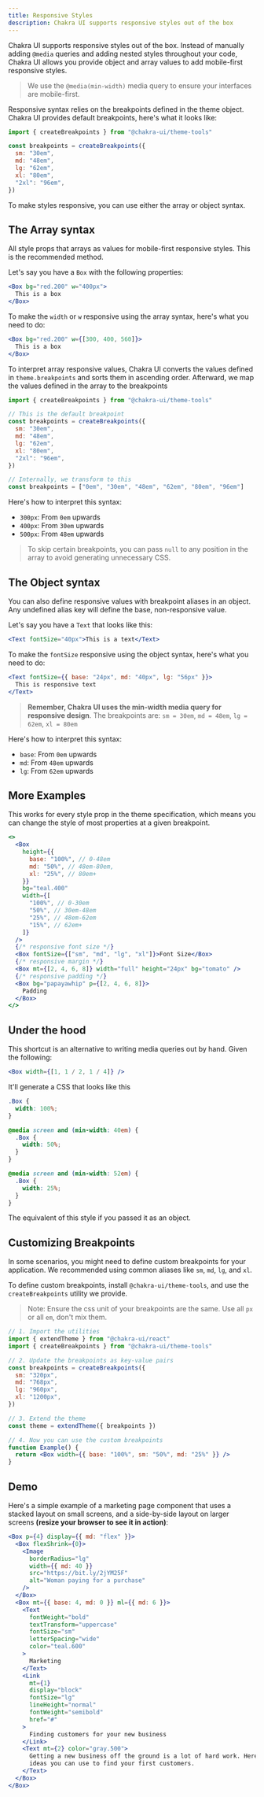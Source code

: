 ```yaml
---
title: Responsive Styles
description: Chakra UI supports responsive styles out of the box
---
```


Chakra UI supports responsive styles out of the box. Instead of manually adding
`@media` queries and adding nested styles throughout your code, Chakra UI allows
you provide object and array values to add mobile-first responsive styles.

> We use the `@media(min-width)` media query to ensure your interfaces are
> mobile-first.

Responsive syntax relies on the breakpoints defined in the theme object. Chakra
UI provides default breakpoints, here's what it looks like:

```js
import { createBreakpoints } from "@chakra-ui/theme-tools"

const breakpoints = createBreakpoints({
  sm: "30em",
  md: "48em",
  lg: "62em",
  xl: "80em",
  "2xl": "96em",
})
```

To make styles responsive, you can use either the array or object syntax.

## The Array syntax

All style props that arrays as values for mobile-first responsive styles. This
is the recommended method.

Let's say you have a `Box` with the following properties:

```jsx live=false
<Box bg="red.200" w="400px">
  This is a box
</Box>
```

To make the `width` or `w` responsive using the array syntax, here's what you
need to do:

```jsx live=false
<Box bg="red.200" w={[300, 400, 560]}>
  This is a box
</Box>
```

To interpret array responsive values, Chakra UI converts the values defined in
`theme.breakpoints` and sorts them in ascending order. Afterward, we map the
values defined in the array to the breakpoints

```js
import { createBreakpoints } from "@chakra-ui/theme-tools"

// This is the default breakpoint
const breakpoints = createBreakpoints({
  sm: "30em",
  md: "48em",
  lg: "62em",
  xl: "80em",
  "2xl": "96em",
})

// Internally, we transform to this
const breakpoints = ["0em", "30em", "48em", "62em", "80em", "96em"]
```

Here's how to interpret this syntax:

- `300px`: From `0em` upwards
- `400px`: From `30em` upwards
- `500px`: From `48em` upwards

> To skip certain breakpoints, you can pass `null` to any position in the array
> to avoid generating unnecessary CSS.

## The Object syntax

You can also define responsive values with breakpoint aliases in an object. Any
undefined alias key will define the base, non-responsive value.

Let's say you have a `Text` that looks like this:

```jsx live=false
<Text fontSize="40px">This is a text</Text>
```

To make the `fontSize` responsive using the object syntax, here's what you need
to do:

```jsx live=false
<Text fontSize={{ base: "24px", md: "40px", lg: "56px" }}>
  This is responsive text
</Text>
```

> **Remember, Chakra UI uses the min-width media query for responsive design**.
> The breakpoints are: `sm = 30em`, `md = 48em`, `lg = 62em`, `xl = 80em`

Here's how to interpret this syntax:

- `base`: From `0em` upwards
- `md`: From `48em` upwards
- `lg`: From `62em` upwards

## More Examples

This works for every style prop in the theme specification, which means you can
change the style of most properties at a given breakpoint.

```jsx live=false
<>
  <Box
    height={{
      base: "100%", // 0-48em
      md: "50%", // 48em-80em,
      xl: "25%", // 80em+
    }}
    bg="teal.400"
    width={[
      "100%", // 0-30em
      "50%", // 30em-48em
      "25%", // 48em-62em
      "15%", // 62em+
    ]}
  />
  {/* responsive font size */}
  <Box fontSize={["sm", "md", "lg", "xl"]}>Font Size</Box>
  {/* responsive margin */}
  <Box mt={[2, 4, 6, 8]} width="full" height="24px" bg="tomato" />
  {/* responsive padding */}
  <Box bg="papayawhip" p={[2, 4, 6, 8]}>
    Padding
  </Box>
</>
```

## Under the hood

This shortcut is an alternative to writing media queries out by hand. Given the
following:

```jsx live=false
<Box width={[1, 1 / 2, 1 / 4]} />
```

It'll generate a CSS that looks like this

```css
.Box {
  width: 100%;
}

@media screen and (min-width: 40em) {
  .Box {
    width: 50%;
  }
}

@media screen and (min-width: 52em) {
  .Box {
    width: 25%;
  }
}
```

The equivalent of this style if you passed it as an object.

## Customizing Breakpoints

In some scenarios, you might need to define custom breakpoints for your
application. We recommended using common aliases like `sm`, `md`, `lg`, and
`xl`.

To define custom breakpoints, install `@chakra-ui/theme-tools`, and use the
`createBreakpoints` utility we provide.

> Note: Ensure the css unit of your breakpoints are the same. Use all `px` or
> all `em`, don't mix them.

```jsx live=false
// 1. Import the utilities
import { extendTheme } from "@chakra-ui/react"
import { createBreakpoints } from "@chakra-ui/theme-tools"

// 2. Update the breakpoints as key-value pairs
const breakpoints = createBreakpoints({
  sm: "320px",
  md: "768px",
  lg: "960px",
  xl: "1200px",
})

// 3. Extend the theme
const theme = extendTheme({ breakpoints })

// 4. Now you can use the custom breakpoints
function Example() {
  return <Box width={{ base: "100%", sm: "50%", md: "25%" }} />
}
```

## Demo

Here's a simple example of a marketing page component that uses a stacked layout
on small screens, and a side-by-side layout on larger screens **(resize your
browser to see it in action)**:

```jsx
<Box p={4} display={{ md: "flex" }}>
  <Box flexShrink={0}>
    <Image
      borderRadius="lg"
      width={{ md: 40 }}
      src="https://bit.ly/2jYM25F"
      alt="Woman paying for a purchase"
    />
  </Box>
  <Box mt={{ base: 4, md: 0 }} ml={{ md: 6 }}>
    <Text
      fontWeight="bold"
      textTransform="uppercase"
      fontSize="sm"
      letterSpacing="wide"
      color="teal.600"
    >
      Marketing
    </Text>
    <Link
      mt={1}
      display="block"
      fontSize="lg"
      lineHeight="normal"
      fontWeight="semibold"
      href="#"
    >
      Finding customers for your new business
    </Link>
    <Text mt={2} color="gray.500">
      Getting a new business off the ground is a lot of hard work. Here are five
      ideas you can use to find your first customers.
    </Text>
  </Box>
</Box>
```

